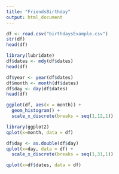 ```yaml
---
title: "FriendsBirthday"
output: html_document
---
```

```r
df <- read.csv("birthdaysExample.csv")
str(df)
head(df)
```

```r
library(lubridate)
df$dates <- mdy(df$dates)
head(df)
```

```r
df$year <- year(df$dates)
df$month <- month(df$dates)
df$day <- day(df$dates)
head(df)
```

```r
ggplot(df, aes(x = month)) +
  geom_histogram() +
  scale_x_discrete(breaks = seq(1,12,1))
```



```r
library(ggplot2)
qplot(x=month, data = df)
```

```r
df$day <- as.double(df$day)
qplot(x=day, data = df) +
  scale_x_discrete(breaks = seq(1,31,1))
```

```r
qplot(x=df$dates, data = df)
```

